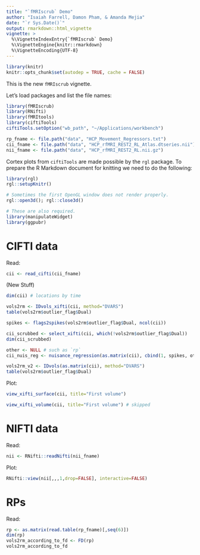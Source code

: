 ```yaml
---
title: "`fMRIscrub` Demo"
author: "Isaiah Farrell, Damon Pham, & Amanda Mejia"
date: "`r Sys.Date()`"
output: rmarkdown::html_vignette
vignette: >
  %\VignetteIndexEntry{`fMRIscrub` Demo}
  %\VignetteEngine{knitr::rmarkdown}
  %\VignetteEncoding{UTF-8}
---
```


```r
library(knitr)
knitr::opts_chunk$set(autodep = TRUE, cache = FALSE)
```

This is the new `fMRIscrub` vignette.

Let's load packages and list the file names:

```r
library(fMRIscrub)
library(RNifti)
library(fMRItools)
library(ciftiTools)
ciftiTools.setOption("wb_path", "~/Applications/workbench")

rp_fname <- file.path("data", "HCP_Movement_Regressors.txt")
cii_fname <- file.path("data", "HCP_rfMRI_REST2_RL_Atlas.dtseries.nii")
nii_fname <- file.path("data", "HCP_rfMRI_REST2_RL.nii.gz")
```

Cortex plots from `ciftiTools` are made possible by the `rgl` package. To prepare the R Markdown document for knitting we need to do the following: 

```r
library(rgl)
rgl::setupKnitr()

# Sometimes the first OpenGL window does not render properly.
rgl::open3d(); rgl::close3d()

# These are also required.
library(manipulateWidget)
library(ggpubr)
```

# CIFTI data

Read:

```r
cii <- read_cifti(cii_fname)
```

(New Stuff)

```r
dim(cii) # locations by time
```

```r
vols2rm <- IDvols_xifti(cii, method="DVARS")
table(vols2rm$outlier_flag$Dual)

spikes <- flags2spikes(vols2rm$outlier_flag$Dual, ncol(cii))
```

```r
cii_scrubbed <- select_xifti(cii, which(!vols2rm$outlier_flag$Dual))
dim(cii_scrubbed)
```

```r
other <- NULL # such as `rp`
cii_nuis_reg <- nuisance_regression(as.matrix(cii), cbind(1, spikes, other))
```

```r
vols2rm_v2 <- IDvols(as.matrix(cii), method="DVARS")
table(vols2rm$outlier_flag$Dual)
```

Plot:

```r
view_xifti_surface(cii, title="First volume")
```

```r
view_xifti_volume(cii, title="First volume") # skipped
```

# NIFTI data

Read:

```r
nii <- RNifti::readNifti(nii_fname)
```

Plot:

```r
RNifti::view(nii[,,,1,drop=FALSE], interactive=FALSE)
```

# RPs

Read:

```r
rp <- as.matrix(read.table(rp_fname)[,seq(6)])
dim(rp)
vols2rm_according_to_fd <- FD(rp)
vols2rm_according_to_fd
```
